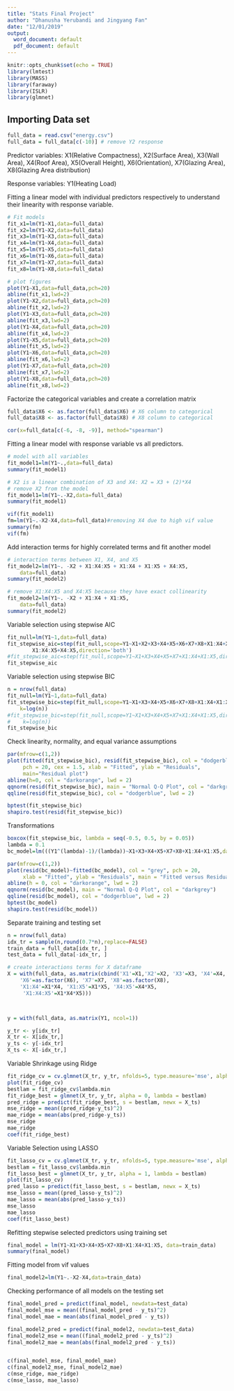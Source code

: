 ---
title: "Stats Final Project"
author: "Dhanusha Yerubandi and Jingyang Fan"
date: "12/01/2019"
output:
  word_document: default
  pdf_document: default
---

```{r setup, include=FALSE}
knitr::opts_chunk$set(echo = TRUE)
library(lmtest)
library(MASS)
library(faraway)
library(ISLR)
library(glmnet)
```

## Importing Data set
```{r}
full_data = read.csv("energy.csv")
full_data = full_data[c(-10)] # remove Y2 response
```

Predictor variables: X1(Relative Compactness), X2(Surface Area), X3(Wall Area), X4(Roof Area), X5(Overall Height), X6(Orientation), X7(Glazing Area), X8(Glazing Area distribution)

Response variables: Y1(Heating Load)

Fitting a linear model with individual predictors respectively to understand their linearity with response variable.
```{r}
# Fit models
fit_x1=lm(Y1~X1,data=full_data)
fit_x2=lm(Y1~X2,data=full_data)
fit_x3=lm(Y1~X3,data=full_data)
fit_x4=lm(Y1~X4,data=full_data)
fit_x5=lm(Y1~X5,data=full_data)
fit_x6=lm(Y1~X6,data=full_data)
fit_x7=lm(Y1~X7,data=full_data)
fit_x8=lm(Y1~X8,data=full_data)

# plot figures
plot(Y1~X1,data=full_data,pch=20)
abline(fit_x1,lwd=2)
plot(Y1~X2,data=full_data,pch=20)
abline(fit_x2,lwd=2)
plot(Y1~X3,data=full_data,pch=20)
abline(fit_x3,lwd=2)
plot(Y1~X4,data=full_data,pch=20)
abline(fit_x4,lwd=2)
plot(Y1~X5,data=full_data,pch=20)
abline(fit_x5,lwd=2)
plot(Y1~X6,data=full_data,pch=20)
abline(fit_x6,lwd=2)
plot(Y1~X7,data=full_data,pch=20)
abline(fit_x7,lwd=2)
plot(Y1~X8,data=full_data,pch=20)
abline(fit_x8,lwd=2)
```

Factorize the categorical variables and create a correlation matrix
```{r}
full_data$X6 <- as.factor(full_data$X6) # X6 column to categorical
full_data$X8 <- as.factor(full_data$X8) # X8 column to categorical

cor(x=full_data[c(-6, -8, -9)], method="spearman")
```

Fitting a linear model with response variable vs all predictors.
```{r}
# model with all variables
fit_model1=lm(Y1~.,data=full_data)
summary(fit_model1)

# X2 is a linear combination of X3 and X4: X2 = X3 + (2)*X4
# remove X2 from the model
fit_model1=lm(Y1~.-X2,data=full_data)
summary(fit_model1)
```

```{r}
vif(fit_model1)
fm=lm(Y1~.-X2-X4,data=full_data)#removing X4 due to high vif value
summary(fm)
vif(fm)
```

Add interaction terms for highly correlated terms and fit another model
```{r}
# interaction terms between X1, X4, and X5
fit_model2=lm(Y1~. -X2 + X1:X4:X5 + X1:X4 + X1:X5 + X4:X5, 
    data=full_data)
summary(fit_model2)

# remove X1:X4:X5 and X4:X5 because they have exact collinearity
fit_model2=lm(Y1~. -X2 + X1:X4 + X1:X5, 
    data=full_data)
summary(fit_model2)
```

Variable selection using stepwise AIC
```{r}
fit_null=lm(Y1~1,data=full_data)
fit_stepwise_aic=step(fit_null,scope=Y1~X1+X2+X3+X4+X5+X6+X7+X8+X1:X4+X1:X5+
        X1:X4:X5+X4:X5,direction='both')
#fit_stepwise_aic=step(fit_null,scope=Y1~X1+X3+X4+X5+X7+X1:X4+X1:X5,direction='both')
fit_stepwise_aic
```

Variable selection using stepwise BIC
```{r}
n = nrow(full_data)
fit_null=lm(Y1~1,data=full_data)
fit_stepwise_bic=step(fit_null,scope=Y1~X1+X3+X4+X5+X6+X7+X8+X1:X4+X1:X5,direction='both', 
    k=log(n))
#fit_stepwise_bic=step(fit_null,scope=Y1~X1+X3+X4+X5+X7+X1:X4+X1:X5,direction='both', 
#    k=log(n))
fit_stepwise_bic
```

Check linearity, normality, and equal variance assumptions
```{r}
par(mfrow=c(1,2))
plot(fitted(fit_stepwise_bic), resid(fit_stepwise_bic), col = "dodgerblue",
     pch = 20, cex = 1.5, xlab = "Fitted", ylab = "Residuals",
     main="Residual plot")
abline(h=0, col = "darkorange", lwd = 2)
qqnorm(resid(fit_stepwise_bic), main = "Normal Q-Q Plot", col = "darkgrey",pch=20)
qqline(resid(fit_stepwise_bic), col = "dodgerblue", lwd = 2)

bptest(fit_stepwise_bic)
shapiro.test(resid(fit_stepwise_bic))
```

Transformations
```{r}
boxcox(fit_stepwise_bic, lambda = seq(-0.5, 0.5, by = 0.05))
lambda = 0.1
bc_model=lm(((Y1^(lambda)-1)/(lambda))~X1+X3+X4+X5+X7+X8+X1:X4+X1:X5,data=full_data)

par(mfrow=c(1,2))
plot(resid(bc_model)~fitted(bc_model), col = "grey", pch = 20,
     xlab = "Fitted", ylab = "Residuals", main = "Fitted versus Residuals")
abline(h = 0, col = "darkorange", lwd = 2)
qqnorm(resid(bc_model), main = "Normal Q-Q Plot", col = "darkgrey")
qqline(resid(bc_model), col = "dodgerblue", lwd = 2)
bptest(bc_model)
shapiro.test(resid(bc_model))
```

Separate training and testing set
```{r}
n = nrow(full_data)
idx_tr = sample(n,round(0.7*n),replace=FALSE)
train_data = full_data[idx_tr, ]
test_data = full_data[-idx_tr, ]

# create interactions terms for X dataframe
X = with(full_data, as.matrix(cbind('X1'=X1,'X2'=X2, 'X3'=X3, 'X4'=X4, 'X5'=X5, 
    'X6'=as.factor(X6), 'X7'=X7, 'X8'=as.factor(X8), 
    'X1:X4'=X1*X4, 'X1:X5'=X1*X5, 'X4:X5'=X4*X5, 
     'X1:X4:X5'=X1*X4*X5)))



y = with(full_data, as.matrix(Y1, ncol=1))

y_tr <- y[idx_tr]
X_tr <- X[idx_tr,]
y_ts <- y[-idx_tr]
X_ts <- X[-idx_tr,]
```

Variable Shrinkage using Ridge
```{r}
fit_ridge_cv = cv.glmnet(X_tr, y_tr, nfolds=5, type.measure='mse', alpha = 0)
plot(fit_ridge_cv)
bestlam = fit_ridge_cv$lambda.min
fit_ridge_best = glmnet(X_tr, y_tr, alpha = 0, lambda = bestlam)
pred_ridge = predict(fit_ridge_best, s = bestlam, newx = X_ts)
mse_ridge = mean((pred_ridge-y_ts)^2)
mae_ridge = mean(abs(pred_ridge-y_ts))
mse_ridge
mae_ridge
coef(fit_ridge_best)
```

Variable Selection using LASSO
```{r}
fit_lasso_cv = cv.glmnet(X_tr, y_tr, nfolds=5, type.measure='mse', alpha = 1)
bestlam = fit_lasso_cv$lambda.min
fit_lasso_best = glmnet(X_tr, y_tr, alpha = 1, lambda = bestlam)
plot(fit_lasso_cv)
pred_lasso = predict(fit_lasso_best, s = bestlam, newx = X_ts)
mse_lasso = mean((pred_lasso-y_ts)^2)
mae_lasso = mean(abs(pred_lasso-y_ts))
mse_lasso
mae_lasso
coef(fit_lasso_best)
```

Refitting stepwise selected predictors using training set
```{r}
final_model = lm(Y1~X1+X3+X4+X5+X7+X8+X1:X4+X1:X5, data=train_data)
summary(final_model)
```

Fitting model from vif values
```{r}
final_model2=lm(Y1~.-X2-X4,data=train_data)
```

Checking performance of all models on the testing set
```{r}
final_model_pred = predict(final_model, newdata=test_data)
final_model_mse = mean((final_model_pred - y_ts)^2)
final_model_mae = mean(abs(final_model_pred - y_ts))

final_model2_pred = predict(final_model2, newdata=test_data)
final_model2_mse = mean((final_model2_pred - y_ts)^2)
final_model2_mae = mean(abs(final_model2_pred - y_ts))


c(final_model_mse, final_model_mae)
c(final_model2_mse, final_model2_mae)
c(mse_ridge, mae_ridge)
c(mse_lasso, mae_lasso)
```

```{r}

```

```{r}

```


